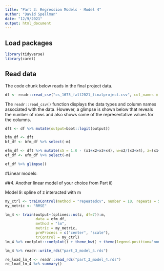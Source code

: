 ```yaml
---
title: "Part 3: Regression Models - Model 4"
author: "David Spellman"
date: "12/9/2021"
output: html_document
---
```


## Load packages
```r
library(tidyverse)
library(caret)
```

## Read data

The code chunk below reads in the final project data.  

```r
df <- readr::read_csv("cs_1675_fall2021_finalproject.csv", col_names = TRUE)
```

The `readr::read_csv()` function displays the data types and column names associated with the data. However, a glimpse is shown below that reveals the number of rows and also shows some of the representative values for the columns.  

```r
dft <- df %>% mutate(output=boot::logit(output))

bfm_df <- dft
bf_df <- bfm_df %>% select(-m)

efm_df <- dft %>% mutate(x5 = 1.0 - (x1+x2+x3+x4), w=x2/(x3+x4), z=(x1+x2)/(x4+x5), t=v1*v2)
ef_df <- efm_df %>% select(-m)

ef_df %>% glimpse()
```

#Linear models:

##4. Another linear model of your choice from Part ii)
  
Model 9: spline of z interacted with m

```r
my_ctrl <- trainControl(method = "repeatedcv", number = 10, repeats = 5)
my_metric <- "RMSE"

lm_4 <- train(output~(splines::ns(z, df=7)):m,
              data = efm_df,
              method = "lm",
              metric = my_metric,
              preProcess = c("center", "scale"),
              trControl = my_ctrl)
lm_4 %>% coefplot::coefplot() + theme_bw() + theme(legend.position='none')
```


```r
lm_4 %>% readr::write_rds("part_3_model_4.rds")
```

```r
re_load_lm_4 <- readr::read_rds("part_3_model_4.rds")
re_load_lm_4 %>% summary()
```


